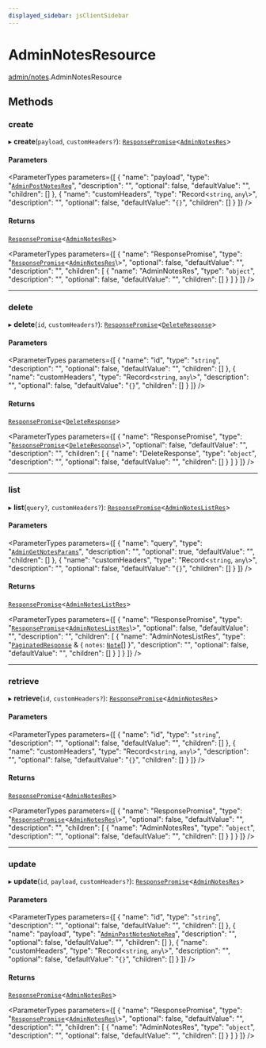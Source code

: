 ```yaml
---
displayed_sidebar: jsClientSidebar
---
```



# AdminNotesResource

[admin/notes](../../modules/admin_notes.mdx).AdminNotesResource

## Methods

### create

▸ **create**(`payload`, `customHeaders?`): [`ResponsePromise`](../../swaps/modules/swaps.internal.mdx#responsepromise)<[`AdminNotesRes`](../../internal/modules/admin_discounts.internal.internal.mdx#adminnotesres)\>

#### Parameters

<ParameterTypes parameters={[
  {
    "name": "payload",
    "type": "[`AdminPostNotesReq`](../../internal/classes/admin_discounts.internal.internal.AdminPostNotesReq.mdx)",
    "description": "",
    "optional": false,
    "defaultValue": "",
    "children": []
  },
  {
    "name": "customHeaders",
    "type": "Record<`string`, `any`\\>",
    "description": "",
    "optional": false,
    "defaultValue": "`{}`",
    "children": []
  }
]} />

#### Returns

[`ResponsePromise`](../../swaps/modules/swaps.internal.mdx#responsepromise)<[`AdminNotesRes`](../../internal/modules/admin_discounts.internal.internal.mdx#adminnotesres)\>

<ParameterTypes parameters={[
  {
    "name": "ResponsePromise",
    "type": "[`ResponsePromise`](../../swaps/modules/swaps.internal.mdx#responsepromise)<[`AdminNotesRes`](../../internal/modules/admin_discounts.internal.internal.mdx#adminnotesres)\\>",
    "optional": false,
    "defaultValue": "",
    "description": "",
    "children": [
      {
        "name": "AdminNotesRes",
        "type": "`object`",
        "description": "",
        "optional": false,
        "defaultValue": "",
        "children": []
      }
    ]
  }
]} />

___

### delete

▸ **delete**(`id`, `customHeaders?`): [`ResponsePromise`](../../swaps/modules/swaps.internal.mdx#responsepromise)<[`DeleteResponse`](../../internal/modules/admin_discounts.internal.internal.mdx#deleteresponse)\>

#### Parameters

<ParameterTypes parameters={[
  {
    "name": "id",
    "type": "`string`",
    "description": "",
    "optional": false,
    "defaultValue": "",
    "children": []
  },
  {
    "name": "customHeaders",
    "type": "Record<`string`, `any`\\>",
    "description": "",
    "optional": false,
    "defaultValue": "`{}`",
    "children": []
  }
]} />

#### Returns

[`ResponsePromise`](../../swaps/modules/swaps.internal.mdx#responsepromise)<[`DeleteResponse`](../../internal/modules/admin_discounts.internal.internal.mdx#deleteresponse)\>

<ParameterTypes parameters={[
  {
    "name": "ResponsePromise",
    "type": "[`ResponsePromise`](../../swaps/modules/swaps.internal.mdx#responsepromise)<[`DeleteResponse`](../../internal/modules/admin_discounts.internal.internal.mdx#deleteresponse)\\>",
    "optional": false,
    "defaultValue": "",
    "description": "",
    "children": [
      {
        "name": "DeleteResponse",
        "type": "`object`",
        "description": "",
        "optional": false,
        "defaultValue": "",
        "children": []
      }
    ]
  }
]} />

___

### list

▸ **list**(`query?`, `customHeaders?`): [`ResponsePromise`](../../swaps/modules/swaps.internal.mdx#responsepromise)<[`AdminNotesListRes`](../../internal/modules/admin_discounts.internal.internal.mdx#adminnoteslistres)\>

#### Parameters

<ParameterTypes parameters={[
  {
    "name": "query",
    "type": "[`AdminGetNotesParams`](../../internal/classes/admin_discounts.internal.internal.AdminGetNotesParams.mdx)",
    "description": "",
    "optional": true,
    "defaultValue": "",
    "children": []
  },
  {
    "name": "customHeaders",
    "type": "Record<`string`, `any`\\>",
    "description": "",
    "optional": false,
    "defaultValue": "`{}`",
    "children": []
  }
]} />

#### Returns

[`ResponsePromise`](../../swaps/modules/swaps.internal.mdx#responsepromise)<[`AdminNotesListRes`](../../internal/modules/admin_discounts.internal.internal.mdx#adminnoteslistres)\>

<ParameterTypes parameters={[
  {
    "name": "ResponsePromise",
    "type": "[`ResponsePromise`](../../swaps/modules/swaps.internal.mdx#responsepromise)<[`AdminNotesListRes`](../../internal/modules/admin_discounts.internal.internal.mdx#adminnoteslistres)\\>",
    "optional": false,
    "defaultValue": "",
    "description": "",
    "children": [
      {
        "name": "AdminNotesListRes",
        "type": "[`PaginatedResponse`](../../admin_batch_jobs/modules/admin_batch_jobs.internal.mdx#paginatedresponse) & { `notes`: [`Note`](../../internal/classes/admin_discounts.internal.internal.Note.mdx)[]  }",
        "description": "",
        "optional": false,
        "defaultValue": "",
        "children": []
      }
    ]
  }
]} />

___

### retrieve

▸ **retrieve**(`id`, `customHeaders?`): [`ResponsePromise`](../../swaps/modules/swaps.internal.mdx#responsepromise)<[`AdminNotesRes`](../../internal/modules/admin_discounts.internal.internal.mdx#adminnotesres)\>

#### Parameters

<ParameterTypes parameters={[
  {
    "name": "id",
    "type": "`string`",
    "description": "",
    "optional": false,
    "defaultValue": "",
    "children": []
  },
  {
    "name": "customHeaders",
    "type": "Record<`string`, `any`\\>",
    "description": "",
    "optional": false,
    "defaultValue": "`{}`",
    "children": []
  }
]} />

#### Returns

[`ResponsePromise`](../../swaps/modules/swaps.internal.mdx#responsepromise)<[`AdminNotesRes`](../../internal/modules/admin_discounts.internal.internal.mdx#adminnotesres)\>

<ParameterTypes parameters={[
  {
    "name": "ResponsePromise",
    "type": "[`ResponsePromise`](../../swaps/modules/swaps.internal.mdx#responsepromise)<[`AdminNotesRes`](../../internal/modules/admin_discounts.internal.internal.mdx#adminnotesres)\\>",
    "optional": false,
    "defaultValue": "",
    "description": "",
    "children": [
      {
        "name": "AdminNotesRes",
        "type": "`object`",
        "description": "",
        "optional": false,
        "defaultValue": "",
        "children": []
      }
    ]
  }
]} />

___

### update

▸ **update**(`id`, `payload`, `customHeaders?`): [`ResponsePromise`](../../swaps/modules/swaps.internal.mdx#responsepromise)<[`AdminNotesRes`](../../internal/modules/admin_discounts.internal.internal.mdx#adminnotesres)\>

#### Parameters

<ParameterTypes parameters={[
  {
    "name": "id",
    "type": "`string`",
    "description": "",
    "optional": false,
    "defaultValue": "",
    "children": []
  },
  {
    "name": "payload",
    "type": "[`AdminPostNotesNoteReq`](../../internal/classes/admin_discounts.internal.internal.AdminPostNotesNoteReq.mdx)",
    "description": "",
    "optional": false,
    "defaultValue": "",
    "children": []
  },
  {
    "name": "customHeaders",
    "type": "Record<`string`, `any`\\>",
    "description": "",
    "optional": false,
    "defaultValue": "`{}`",
    "children": []
  }
]} />

#### Returns

[`ResponsePromise`](../../swaps/modules/swaps.internal.mdx#responsepromise)<[`AdminNotesRes`](../../internal/modules/admin_discounts.internal.internal.mdx#adminnotesres)\>

<ParameterTypes parameters={[
  {
    "name": "ResponsePromise",
    "type": "[`ResponsePromise`](../../swaps/modules/swaps.internal.mdx#responsepromise)<[`AdminNotesRes`](../../internal/modules/admin_discounts.internal.internal.mdx#adminnotesres)\\>",
    "optional": false,
    "defaultValue": "",
    "description": "",
    "children": [
      {
        "name": "AdminNotesRes",
        "type": "`object`",
        "description": "",
        "optional": false,
        "defaultValue": "",
        "children": []
      }
    ]
  }
]} />
